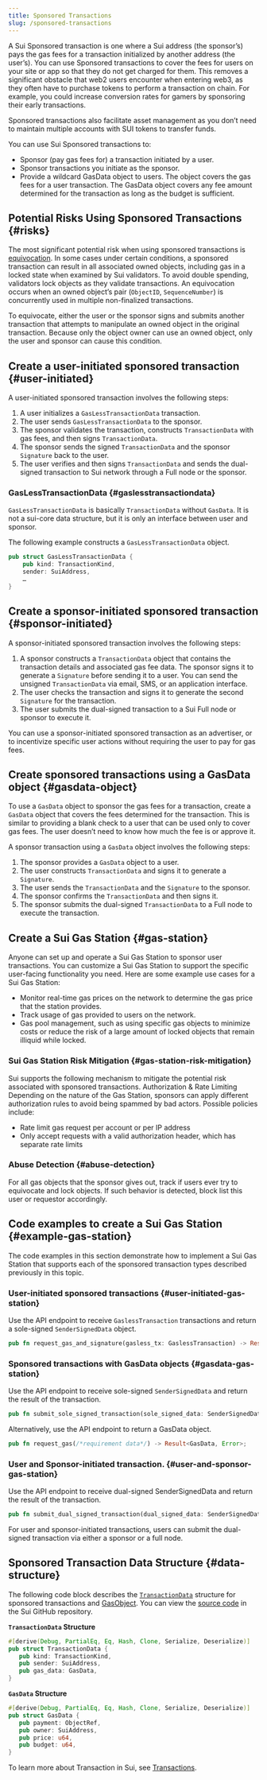```yaml
---
title: Sponsored Transactions
slug: /sponsored-transactions
---
```


A Sui Sponsored transaction is one where a Sui address (the sponsor’s) pays the gas fees for a transaction initialized by another address (the user’s). You can use Sponsored transactions to cover the fees for users on your site or app so that they do not get charged for them. This removes a significant obstacle that web2 users encounter when entering web3, as they often have to purchase tokens to perform a transaction on chain. For example, you could increase conversion rates for gamers by sponsoring their early transactions.

Sponsored transactions also facilitate asset management as you don’t need to maintain multiple accounts with SUI tokens to transfer funds.

You can use Sui Sponsored transactions to:

- Sponsor (pay gas fees for) a transaction initiated by a user.
- Sponsor transactions you initiate as the sponsor.
- Provide a wildcard GasData object to users. The object covers the gas fees for a user transaction. The GasData object covers any fee amount determined for the transaction as long as the budget is sufficient.

## Potential Risks Using Sponsored Transactions {#risks}

The most significant potential risk when using sponsored transactions is [equivocation](../../reference/sui-glossary.mdx#equivocation). In some cases under certain conditions, a sponsored transaction can result in all associated owned objects, including gas in a locked state when examined by Sui validators. To avoid double spending, validators lock objects as they validate transactions. An equivocation occurs when an owned object’s pair (`ObjectID`, `SequenceNumber`) is concurrently used in multiple non-finalized transactions.

To equivocate, either the user or the sponsor signs and submits another transaction that attempts to manipulate an owned object in the original transaction. Because only the object owner can use an owned object, only the user and sponsor can cause this condition.

## Create a user-initiated sponsored transaction {#user-initiated}

A user-initiated sponsored transaction involves the following steps:

1.  A user initializes a `GasLessTransactionData` transaction.
1.  The user sends `GasLessTransactionData` to the sponsor.
1.  The sponsor validates the transaction, constructs `TransactionData` with gas fees, and then signs `TransactionData`.
1.  The sponsor sends the signed `TransactionData` and the sponsor `Signature` back to the user.
1.  The user verifies and then signs `TransactionData` and sends the dual-signed transaction to Sui network through a Full node or the sponsor.

### GasLessTransactionData {#gaslesstransactiondata}

`GasLessTransactionData` is basically `TransactionData` without `GasData`. It is not a sui-core data structure, but it is only an interface between user and sponsor.

The following example constructs a `GasLessTransactionData` object.

```rust
pub struct GasLessTransactionData {
    pub kind: TransactionKind,
    sender: SuiAddress,
    …
}
```

## Create a sponsor-initiated sponsored transaction {#sponsor-initiated}

A sponsor-initiated sponsored transaction involves the following steps:

1.  A sponsor constructs a `TransactionData` object that contains the transaction details and associated gas fee data. The sponsor signs it to generate a `Signature` before sending it to a user. You can send the unsigned `TransactionData` via email, SMS, or an application interface.
1.  The user checks the transaction and signs it to generate the second `Signature` for the transaction.
1.  The user submits the dual-signed transaction to a Sui Full node or sponsor to execute it.

You can use a sponsor-initiated sponsored transaction as an advertiser, or to incentivize specific user actions without requiring the user to pay for gas fees.

## Create sponsored transactions using a GasData object {#gasdata-object}

To use a `GasData` object to sponsor the gas fees for a transaction, create a `GasData` object that covers the fees determined for the transaction. This is similar to providing a blank check to a user that can be used only to cover gas fees. The user doesn’t need to know how much the fee is or approve it.

A sponsor transaction using a `GasData` object involves the following steps:

1.  The sponsor provides a `GasData` object to a user.
1.  The user constructs `TransactionData` and signs it to generate a `Signature`.
1.  The user sends the `TransactionData` and the `Signature` to the sponsor.
1.  The sponsor confirms the `TransactionData` and then signs it.
1.  The sponsor submits the dual-signed `TransactionData` to a Full node to execute the transaction.

## Create a Sui Gas Station {#gas-station}

Anyone can set up and operate a Sui Gas Station to sponsor user transactions. You can customize a Sui Gas Station to support the specific user-facing functionality you need. Here are some example use cases for a Sui Gas Station:

- Monitor real-time gas prices on the network to determine the gas price that the station provides.
- Track usage of gas provided to users on the network.
- Gas pool management, such as using specific gas objects to minimize costs or reduce the risk of a large amount of locked objects that remain illiquid while locked.

### Sui Gas Station Risk Mitigation {#gas-station-risk-mitigation}

Sui supports the following mechanism to mitigate the potential risk associated with sponsored transactions.
Authorization & Rate Limiting
Depending on the nature of the Gas Station, sponsors can apply different authorization rules to avoid being spammed by bad actors. Possible policies include:

- Rate limit gas request per account or per IP address
- Only accept requests with a valid authorization header, which has separate rate limits

### Abuse Detection {#abuse-detection}

For all gas objects that the sponsor gives out, track if users ever try to equivocate and lock objects. If such behavior is detected, block list this user or requestor accordingly.

## Code examples to create a Sui Gas Station {#example-gas-station}

The code examples in this section demonstrate how to implement a Sui Gas Station that supports each of the sponsored transaction types described previously in this topic.

### User-initiated sponsored transactions {#user-initiated-gas-station}

Use the API endpoint to receive `GaslessTransaction` transactions and return a sole-signed `SenderSignedData` object.

```rust
pub fn request_gas_and_signature(gasless_tx: GaslessTransaction) -> Result<SenderSignedData, Error>;
```

### Sponsored transactions with GasData objects {#gasdata-gas-station}

Use the API endpoint to receive sole-signed `SenderSignedData` and return the result of the transaction.

```rust
pub fn submit_sole_signed_transaction(sole_signed_data: SenderSignedData) -> Result<(Transaction, CertifiedTransactionEffects), Error>;
```

Alternatively, use the API endpoint to return a GasData object.

```rust
pub fn request_gas(/*requirement data*/) -> Result<GasData, Error>;
```

### User and Sponsor-initiated transaction. {#user-and-sponsor-gas-station}

Use the API endpoint to receive dual-signed SenderSignedData and return the result of the transaction.

```rust
pub fn submit_dual_signed_transaction(dual_signed_data: SenderSignedData) -> Result<(Transaction, CertifiedTransactionEffects), Error>;
```

For user and sponsor-initiated transactions, users can submit the dual-signed transaction via either a sponsor or a full node.

## Sponsored Transaction Data Structure {#data-structure}

The following code block describes the [`TransactionData`](https://github.com/MystenLabs/sui/blob/main/crates/sui-types/src/messages.rs#L999) structure for sponsored transactions and [GasObject](https://github.com/MystenLabs/sui/blob/main/crates/sui-types/src/messages.rs#L982). You can view the [source code](https://github.com/MystenLabs/sui/blob/main/crates/sui-types/src/messages.rs) in the Sui GitHub repository.

**`TransactionData` Structure**

```rust
#[derive(Debug, PartialEq, Eq, Hash, Clone, Serialize, Deserialize)]
pub struct TransactionData {
   pub kind: TransactionKind,
   pub sender: SuiAddress,
   pub gas_data: GasData,
}
```

**`GasData` Structure**

```rust
#[derive(Debug, PartialEq, Eq, Hash, Clone, Serialize, Deserialize)]
pub struct GasData {
   pub payment: ObjectRef,
   pub owner: SuiAddress,
   pub price: u64,
   pub budget: u64,
}
```

To learn more about Transaction in Sui, see [Transactions](../../learn/core-concepts/transactions.mdx).
